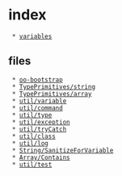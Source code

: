 = index =

  * [[variables]]

== files ==
  * [[oo-bootstrap]]
  * [[TypePrimitives/string]]
  * [[TypePrimitives/array]]
  * [[util/variable]]
  * [[util/command]]
  * [[util/type]]
  * [[util/exception]]
  * [[util/tryCatch]]
  * [[util/class]]
  * [[util/log]]
  * [[String/SanitizeForVariable]]
  * [[Array/Contains]]
  * [[util/test]]
